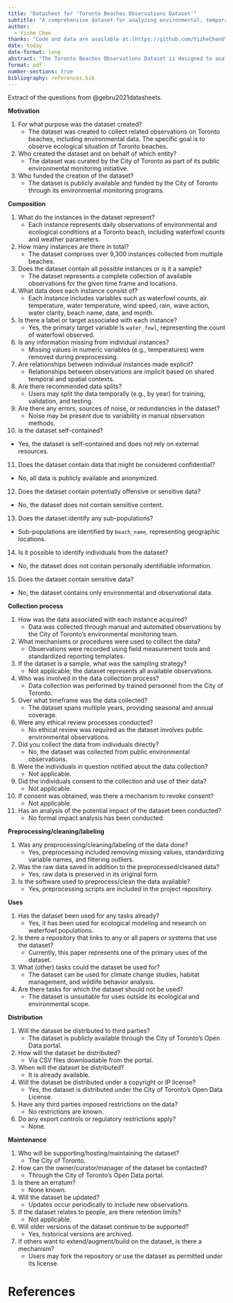 ```yaml
---
title: "Datasheet for 'Toronto Beaches Observations Dataset'"
subtitle: "A comprehensive dataset for analyzing environmental, temporal, and spatial factors affecting waterfowl counts on Toronto beaches"
author: 
  - Yizhe Chen
thanks: "Code and data are available at:[https://github.com/YizheChenUT/Waterfowl-on-Toronto-Beaches.git](https://github.com/YizheChenUT/Waterfowl-on-Toronto-Beaches.git)."
date: today
date-format: long
abstract: "The Toronto Beaches Observations Dataset is designed to analyze environmental, temporal, and spatial factors influencing waterfowl counts across Toronto beaches. It contains rich features including weather variables, water clarity, and seasonal indicators, enabling robust ecological and environmental modeling."
format: pdf
number-sections: true
bibliography: references.bib
---
```


Extract of the questions from @gebru2021datasheets.


**Motivation**

1. For what purpose was the dataset created?
   - The dataset was created to collect related observations on Toronto beaches, including environmental data. The specific goal is to observe ecological situation of Toronto beaches.

2. Who created the dataset and on behalf of which entity?
   - The dataset was curated by the City of Toronto as part of its public environmental monitoring initiative.

3. Who funded the creation of the dataset?
   - The dataset is publicly available and funded by the City of Toronto through its environmental monitoring programs.


**Composition**

1. What do the instances in the dataset represent?
   - Each instance represents daily observations of environmental and ecological conditions at a Toronto beach, including waterfowl counts and weather parameters.

2. How many instances are there in total?
   - The dataset comprises over 9,300 instances collected from multiple beaches.

3. Does the dataset contain all possible instances or is it a sample?
   - The dataset represents a complete collection of available observations for the given time frame and locations.

4. What data does each instance consist of?
   - Each instance includes variables such as waterfowl counts, air temperature, water temperature, wind speed, rain, wave action, water clarity, beach name, date, and month.

5. Is there a label or target associated with each instance?
   - Yes, the primary target variable is `water_fowl`, representing the count of waterfowl observed.

6. Is any information missing from individual instances?
   - Missing values in numeric variables (e.g., temperatures) were removed during preprocessing.

7. Are relationships between individual instances made explicit?
   - Relationships between observations are implicit based on shared temporal and spatial contexts.

8. Are there recommended data splits?
   - Users may split the data temporally (e.g., by year) for training, validation, and testing.

9. Are there any errors, sources of noise, or redundancies in the dataset?
   - Noise may be present due to variability in manual observation methods.

10. Is the dataset self-contained?
   - Yes, the dataset is self-contained and does not rely on external resources.

11. Does the dataset contain data that might be considered confidential?
   - No, all data is publicly available and anonymized.

12. Does the dataset contain potentially offensive or sensitive data?
   - No, the dataset does not contain sensitive content.

13. Does the dataset identify any sub-populations?
   - Sub-populations are identified by `beach_name`, representing geographic locations.

14. Is it possible to identify individuals from the dataset?
   - No, the dataset does not contain personally identifiable information.

15. Does the dataset contain sensitive data?
   - No, the dataset contains only environmental and observational data.


**Collection process**

1. How was the data associated with each instance acquired?
   - Data was collected through manual and automated observations by the City of Toronto’s environmental monitoring team.

2. What mechanisms or procedures were used to collect the data?
   - Observations were recorded using field measurement tools and standardized reporting templates.

3. If the dataset is a sample, what was the sampling strategy?
   - Not applicable; the dataset represents all available observations.

4. Who was involved in the data collection process?
   - Data collection was performed by trained personnel from the City of Toronto.

5. Over what timeframe was the data collected?
   - The dataset spans multiple years, providing seasonal and annual coverage.

6. Were any ethical review processes conducted?
   - No ethical review was required as the dataset involves public environmental observations.

7. Did you collect the data from individuals directly?
   - No, the dataset was collected from public environmental observations.

8. Were the individuals in question notified about the data collection?
   - Not applicable.

9. Did the individuals consent to the collection and use of their data?
   - Not applicable.

10. If consent was obtained, was there a mechanism to revoke consent?
    - Not applicable.

11. Has an analysis of the potential impact of the dataset been conducted?
    - No formal impact analysis has been conducted.


**Preprocessing/cleaning/labeling**

1. Was any preprocessing/cleaning/labeling of the data done?
   - Yes, preprocessing included removing missing values, standardizing variable names, and filtering outliers.

2. Was the raw data saved in addition to the preprocessed/cleaned data?
   - Yes, raw data is preserved in its original form.

3. Is the software used to preprocess/clean the data available?
   - Yes, preprocessing scripts are included in the project repository.


**Uses**

1. Has the dataset been used for any tasks already?
   - Yes, it has been used for ecological modeling and research on waterfowl populations.

2. Is there a repository that links to any or all papers or systems that use the dataset?
   - Currently, this paper represents one of the primary uses of the dataset.

3. What (other) tasks could the dataset be used for?
   - The dataset can be used for climate change studies, habitat management, and wildlife behavior analysis.

4. Are there tasks for which the dataset should not be used?
   - The dataset is unsuitable for uses outside its ecological and environmental scope.


**Distribution**

1. Will the dataset be distributed to third parties?
   - The dataset is publicly available through the City of Toronto’s Open Data portal.

2. How will the dataset be distributed?
   - Via CSV files downloadable from the portal.

3. When will the dataset be distributed?
   - It is already available.

4. Will the dataset be distributed under a copyright or IP license?
   - Yes, the dataset is distributed under the City of Toronto’s Open Data License.

5. Have any third parties imposed restrictions on the data?
   - No restrictions are known.

6. Do any export controls or regulatory restrictions apply?
   - None.


**Maintenance**

1. Who will be supporting/hosting/maintaining the dataset?
   - The City of Toronto.

2. How can the owner/curator/manager of the dataset be contacted?
   - Through the City of Toronto’s Open Data portal.

3. Is there an erratum?
   - None known.

4. Will the dataset be updated?
   - Updates occur periodically to include new observations.

5. If the dataset relates to people, are there retention limits?
   - Not applicable.

6. Will older versions of the dataset continue to be supported?
   - Yes, historical versions are archived.

7. If others want to extend/augment/build on the dataset, is there a mechanism?
   - Users may fork the repository or use the dataset as permitted under its license.


\newpage

# References
